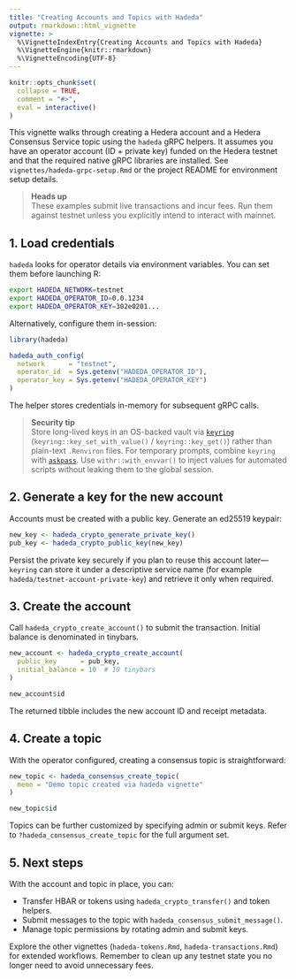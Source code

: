 ```yaml
---
title: "Creating Accounts and Topics with Hadeda"
output: rmarkdown::html_vignette
vignette: >
  %\VignetteIndexEntry{Creating Accounts and Topics with Hadeda}
  %\VignetteEngine{knitr::rmarkdown}
  %\VignetteEncoding{UTF-8}
---
```


```r
knitr::opts_chunk$set(
  collapse = TRUE,
  comment = "#>",
  eval = interactive()
)
```

This vignette walks through creating a Hedera account and a Hedera Consensus Service topic using the `hadeda` gRPC helpers. It assumes you have an operator account (ID + private key) funded on the Hedera testnet and that the required native gRPC libraries are installed. See `vignettes/hadeda-grpc-setup.Rmd` or the project README for environment setup details.

> **Heads up**  
> These examples submit live transactions and incur fees. Run them against testnet unless you explicitly intend to interact with mainnet.

## 1. Load credentials

`hadeda` looks for operator details via environment variables. You can set them before launching R:

```bash
export HADEDA_NETWORK=testnet
export HADEDA_OPERATOR_ID=0.0.1234
export HADEDA_OPERATOR_KEY=302e0201...
```

Alternatively, configure them in-session:

```r
library(hadeda)

hadeda_auth_config(
  network      = "testnet",
  operator_id  = Sys.getenv("HADEDA_OPERATOR_ID"),
  operator_key = Sys.getenv("HADEDA_OPERATOR_KEY")
)
```

The helper stores credentials in-memory for subsequent gRPC calls.

> **Security tip**  
> Store long-lived keys in an OS-backed vault via [`keyring`](https://cran.r-project.org/package=keyring)
> (`keyring::key_set_with_value()` / `keyring::key_get()`) rather than plain-text `.Renviron` files. For temporary prompts,
> combine `keyring` with [`askpass`](https://cran.r-project.org/package=askpass). Use `withr::with_envvar()` to inject values
> for automated scripts without leaking them to the global session.

## 2. Generate a key for the new account

Accounts must be created with a public key. Generate an ed25519 keypair:

```r
new_key <- hadeda_crypto_generate_private_key()
pub_key <- hadeda_crypto_public_key(new_key)
```

Persist the private key securely if you plan to reuse this account later—`keyring` can store it under a descriptive service
name (for example `hadeda/testnet-account-private-key`) and retrieve it only when required.

## 3. Create the account

Call `hadeda_crypto_create_account()` to submit the transaction. Initial balance is denominated in tinybars.

```r
new_account <- hadeda_crypto_create_account(
  public_key      = pub_key,
  initial_balance = 10  # 10 tinybars
)

new_account$id
```

The returned tibble includes the new account ID and receipt metadata.

## 4. Create a topic

With the operator configured, creating a consensus topic is straightforward:

```r
new_topic <- hadeda_consensus_create_topic(
  memo = "Demo topic created via hadeda vignette"
)

new_topic$id
```

Topics can be further customized by specifying admin or submit keys. Refer to `?hadeda_consensus_create_topic` for the full argument set.

## 5. Next steps

With the account and topic in place, you can:

- Transfer HBAR or tokens using `hadeda_crypto_transfer()` and token helpers.
- Submit messages to the topic with `hadeda_consensus_submit_message()`.
- Manage topic permissions by rotating admin and submit keys.

Explore the other vignettes (`hadeda-tokens.Rmd`, `hadeda-transactions.Rmd`) for extended workflows. Remember to clean up any testnet state you no longer need to avoid unnecessary fees.
